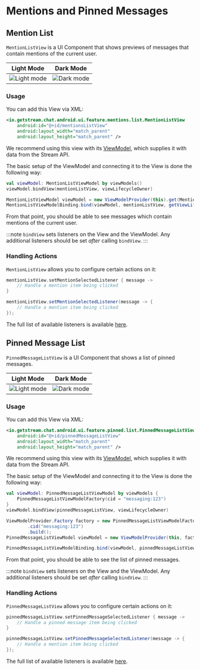# Mentions and Pinned Messages


## Mention List

`MentionListView` is a UI Component that shows previews of messages that contain mentions of the current user.

| Light Mode | Dark Mode |
| --- | --- |
|![Light mode](../../assets/mentions_list_view_light.png)|![Dark mode](../../assets/mentions_list_view_dark.png)|

### Usage

You can add this View via XML:

```xml
<io.getstream.chat.android.ui.feature.mentions.list.MentionListView
    android:id="@+id/mentionsListView"
    android:layout_width="match_parent"
    android:layout_height="match_parent" />
```

We recommend using this view with its [ViewModel](../01-getting-started.mdx#viewmodels), which supplies it with data from the Stream API.

The basic setup of the ViewModel and connecting it to the View is done the following way:

<Tabs>
<TabItem value="kotlin" label="Kotlin">

```kotlin
val viewModel: MentionListViewModel by viewModels()
viewModel.bindView(mentionListView, viewLifecycleOwner)
```
</TabItem>

<TabItem value="java" label="Java">

```java
MentionListViewModel viewModel = new ViewModelProvider(this).get(MentionListViewModel.class);
MentionListViewModelBinding.bind(viewModel, mentionListView, getViewLifecycleOwner());
```
</TabItem>
</Tabs>

From that point, you should be able to see messages which contain mentions of the current user.

:::note
`bindView` sets listeners on the View and the ViewModel. Any additional listeners should be set _after_ calling `bindView`.
:::

### Handling Actions

`MentionListView` allows you to configure certain actions on it:

<Tabs>
<TabItem value="kotlin" label="Kotlin">

```kotlin
mentionListView.setMentionSelectedListener { message ->
    // Handle a mention item being clicked
}
```
</TabItem>

<TabItem value="java" label="Java">

```java
mentionListView.setMentionSelectedListener(message -> {
    // Handle a mention item being clicked
});
```
</TabItem>
</Tabs>

The full list of available listeners is available [here](https://getstream.github.io/stream-chat-android/stream-chat-android-ui-components/io.getstream.chat.android.ui.feature.mentions.list/-mention-list-view/).

## Pinned Message List

`PinnedMessageListView` is a UI Component that shows a list of pinned messages.

| Light Mode | Dark Mode |
| --- | --- |
|![Light mode](../../assets/pinned_message_list_view_light.png)|![Dark mode](../../assets/pinned_message_list_view_dark.png)|

### Usage

You can add this View via XML:

```xml
<io.getstream.chat.android.ui.feature.pinned.list.PinnedMessageListView
    android:id="@+id/pinnedMessageListView"
    android:layout_width="match_parent"
    android:layout_height="match_parent" />
```

We recommend using this view with its [ViewModel](../01-getting-started.mdx#viewmodels), which supplies it with data from the Stream API.

The basic setup of the ViewModel and connecting it to the View is done the following way:

<Tabs>
<TabItem value="kotlin" label="Kotlin">

```kotlin
val viewModel: PinnedMessageListViewModel by viewModels {
    PinnedMessageListViewModelFactory(cid = "messaging:123")
}
viewModel.bindView(pinnedMessageListView, viewLifecycleOwner)
```
</TabItem>

<TabItem value="java" label="Java">

```java
ViewModelProvider.Factory factory = new PinnedMessageListViewModelFactory.Builder()
        .cid("messaging:123")
        .build();
PinnedMessageListViewModel viewModel = new ViewModelProvider(this, factory).get(PinnedMessageListViewModel.class);

PinnedMessageListViewModelBinding.bind(viewModel, pinnedMessageListView, getViewLifecycleOwner());
```
</TabItem>
</Tabs>

From that point, you should be able to see the list of pinned messages.

:::note
`bindView` sets listeners on the View and the ViewModel. Any additional listeners should be set _after_ calling `bindView`.
:::

### Handling Actions

`PinnedMessageListView` allows you to configure certain actions on it:

<Tabs>
<TabItem value="kotlin" label="Kotlin">

```kotlin
pinnedMessageListView.setPinnedMessageSelectedListener { message ->
    // Handle a pinned message item being clicked
}
```
</TabItem>

<TabItem value="java" label="Java">

```java
pinnedMessageListView.setPinnedMessageSelectedListener(message -> {
    // Handle a mention item being clicked
});
```
</TabItem>
</Tabs>

The full list of available listeners is available [here](https://getstream.github.io/stream-chat-android/stream-chat-android-ui-components/io.getstream.chat.android.ui.feature.pinned.list/-pinned-message-list-view/).
